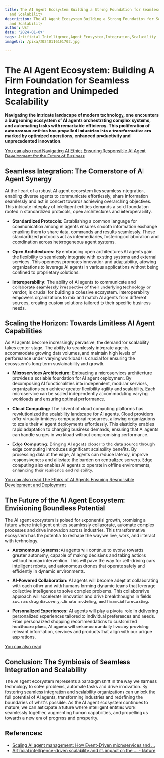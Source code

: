 ```yaml
---
title: The AI Agent Ecosystem Building a Strong Foundation for Seamless Integration
  and Scalability
description: The AI Agent Ecosystem Building a Strong Foundation for Seamless Integration
  and Scalability
author: Usf
date: '2024-01-09'
tags: Artificial Intelligence,Agent Ecosystem,Integration,Scalability
imageUrl: /pixa/20240116101702.jpg

---
```

# The AI Agent Ecosystem: Building A  Firm Foundation for Seamless Integration and Unimpeded Scalability

**Navigating the intricate landscape of modern technology,  one encounters a burgeoning ecosystem of  AI agents  orchestrating complex systems, and automating tasks with remarkable efficiency. This proliferation of autonomous entities has propelled industries into a transformative era marked by optimized operations, enhanced productivity and unprecedented innovation.**

[You can also read Navigating AI Ethics Ensuring Responsible AI Agent Development for  the Future of  Business](Navigating%20AI%20Ethics%20Ensuring%20Responsible%20AI%20Agent%20Development%20for%20the%20Future%20of%20Business)


## Seamless Integration: The Cornerstone of AI Agent  Synergy

At the heart of a robust AI  agent ecosystem lies seamless integration, enabling diverse agents to communicate effortlessly, share information seamlessly and  act in concert towards achieving  overarching objectives.  This intricate interplay of intelligent entities demands a solid foundation rooted in standardized  protocols, open architectures and  interoperability.

- **Standardized Protocols:**  Establishing a common language for  communication among AI agents ensures  smooth information exchange enabling them to share data, commands and results seamlessly. These standardized  protocols act as intermediaries, fostering collaboration and coordination across heterogeneous agent systems.

- **Open  Architectures:**  By embracing open architectures  AI agents gain the flexibility to seamlessly integrate with existing systems and external services. This  openness promotes innovation and adaptability, allowing organizations  to leverage AI agents in various applications without being  confined to proprietary solutions.

- **Interoperability:** The ability  of AI agents to communicate and collaborate seamlessly  irrespective of their underlying technology  or vendor, is crucial for building a cohesive  ecosystem. Interoperability empowers organizations to mix and match AI agents from different sources, creating custom solutions tailored to their specific  business needs.

## Scaling the Horizon: Towards Limitless AI  Agent Capabilities

As AI agents become increasingly pervasive, the demand for scalability takes center stage. The  ability to seamlessly integrate agents, accommodate growing data volumes, and maintain  high  levels  of performance under varying workloads is crucial for ensuring the ecosystem's long-term sustainability and growth.

- **Microservices Architecture:** Embracing a  microservices architecture provides a scalable foundation for AI agent deployment. By decomposing  AI functionalities  into independent, modular  services, organizations can achieve greater flexibility agility and scalability. Each microservice can be scaled  independently accommodating varying workloads and  ensuring optimal performance.

- **Cloud Computing:** The advent of cloud computing platforms has revolutionized the scalability landscape  for AI agents. Cloud providers offer virtually limitless computational resources, allowing organizations to scale  their AI  agent deployments effortlessly. This elasticity enables rapid adaptation to changing business  demands, ensuring  that AI agents can handle surges in workload without compromising performance.

-  **Edge Computing:** Bringing AI agents closer to the data source through edge computing introduces significant scalability benefits. By processing data  at the edge, AI agents can reduce latency, improve responsiveness and alleviate the burden on centralized servers. Edge computing also enables AI agents to operate in offline  environments, enhancing their resilience  and reliability.

[You can  also read  The Ethics of AI Agents Ensuring Responsible Development and Deployment](The%20Ethics%20of%20AI%20Agents%20Ensuring%20Responsible%20Development%20and%20Deployment)


## The Future of the  AI Agent Ecosystem: Envisioning Boundless Potential

The AI agent ecosystem is poised for  exponential growth, promising a future where intelligent entities seamlessly collaborate, automate complex processes and  drive innovation across industries. This transformative ecosystem has the potential to reshape the way we live, work, and interact with technology.

- **Autonomous Systems:** AI agents will continue  to evolve towards greater autonomy, capable of  making decisions and taking actions without human intervention. This will pave the way for  self-driving cars intelligent robots, and  autonomous  drones that operate safely and efficiently in dynamic environments.

- **AI-Powered Collaboration:** AI agents will become adept at collaborating with each other and with humans forming dynamic teams that leverage collective intelligence to  solve  complex problems. This  collaborative approach will accelerate innovation and drive breakthroughs in fields such as drug discovery, climate modeling, and financial forecasting.

-  **Personalized Experiences:** AI agents will play a pivotal role in  delivering personalized experiences tailored to individual preferences and needs. From personalized shopping recommendations to customized  healthcare  plans, AI agents will enhance our daily lives by providing  relevant information, services and products that align with our unique aspirations.

[You can also read ]()


## Conclusion: The Symbiosis of Seamless Integration and Scalability

The AI  agent ecosystem represents a paradigm shift in the way we harness technology  to solve problems, automate tasks and drive innovation. By fostering seamless integration and scalability organizations can unlock the full potential of AI agents, transforming industries and redefining the boundaries of what's possible. As the AI agent ecosystem  continues to mature, we can  anticipate a future where intelligent entities work seamlessly  together, augmenting human  capabilities,  and  propelling us towards a new era of progress and prosperity.

## References:
- [Scaling AI agent management: How Event-Driven microservices and ...](https://www.linkedin.com/pulse/scaling-ai-agent-management-how-event-driven-can-change-pulukkul-5gqxc)
- [Artificial intelligence-driven scalability and its impact on the ... - Nature](https://www.nature.com/articles/s41599-023-02214-8)
